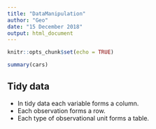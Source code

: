 ```yaml
---
title: "DataManipulation"
author: "Geo"
date: "15 December 2018"
output: html_document
---
```


```r
knitr::opts_chunk$set(echo = TRUE)
```



```r
summary(cars)
```

## Tidy data

* In tidy data each variable forms a column.
* Each observation forms a row.
* Each type of observational unit forms a table.





